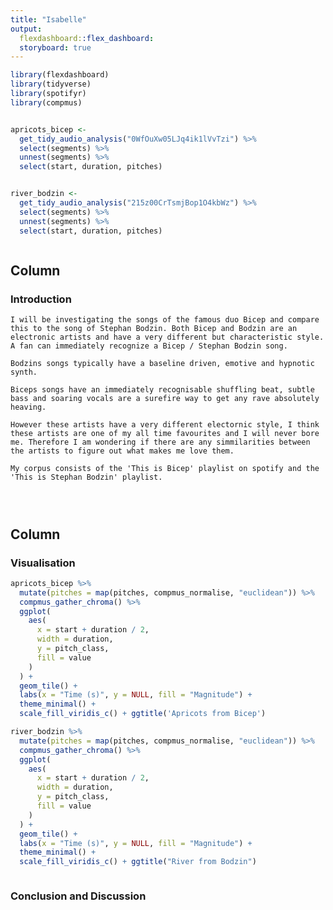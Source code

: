 ```yaml
---
title: "Isabelle"
output: 
  flexdashboard::flex_dashboard:
  storyboard: true
---
```


```r
library(flexdashboard)
library(tidyverse)
library(spotifyr)
library(compmus)


apricots_bicep <-
  get_tidy_audio_analysis("0WfOuXw05LJq4ik1lVvTzi") %>%
  select(segments) %>%
  unnest(segments) %>%
  select(start, duration, pitches)


river_bodzin <-
  get_tidy_audio_analysis("215z00CrTsmjBop1O4kbWz") %>%
  select(segments) %>%
  unnest(segments) %>%
  select(start, duration, pitches)



```

Column {data-width=650}
-----------------------------------------------------------------------

### Introduction

```.tabset

I will be investigating the songs of the famous duo Bicep and compare this to the song of Stephan Bodzin. Both Bicep and Bodzin are an electronic artists and have a very different but characteristic style. A fan can immediately recognize a Bicep / Stephan Bodzin song.

Bodzins songs typically have a baseline driven, emotive and hypnotic synth.

Biceps songs have an immediately recognisable shuffling beat, subtle bass and soaring vocals are a surefire way to get any rave absolutely heaving.

However these artists have a very different electornic style, I think these artists are one of my all time favourites and I will never bore me. Therefore I am wondering if there are any simmilarities between the artists to figure out what makes me love them.

My corpus consists of the 'This is Bicep' playlist on spotify and the 'This is Stephan Bodzin' playlist.




```

Column {data-width=350}
-----------------------------------------------------------------------

### Visualisation


```r
apricots_bicep %>%
  mutate(pitches = map(pitches, compmus_normalise, "euclidean")) %>%
  compmus_gather_chroma() %>% 
  ggplot(
    aes(
      x = start + duration / 2,
      width = duration,
      y = pitch_class,
      fill = value
    )
  ) +
  geom_tile() +
  labs(x = "Time (s)", y = NULL, fill = "Magnitude") +
  theme_minimal() +
  scale_fill_viridis_c() + ggtitle('Apricots from Bicep')

river_bodzin %>%
  mutate(pitches = map(pitches, compmus_normalise, "euclidean")) %>%
  compmus_gather_chroma() %>% 
  ggplot(
    aes(
      x = start + duration / 2,
      width = duration,
      y = pitch_class,
      fill = value
    )
  ) +
  geom_tile() +
  labs(x = "Time (s)", y = NULL, fill = "Magnitude") +
  theme_minimal() +
  scale_fill_viridis_c() + ggtitle("River from Bodzin")
```

```r



```

### Conclusion and Discussion

```r

```

